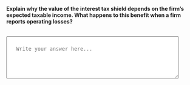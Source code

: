 ::: {.question-block}

<label for="module8_long_q3"><strong>Explain why the value of the interest tax shield depends on the firm’s expected taxable income. What happens to this benefit when a firm reports operating losses?</strong></label><br><br>

<textarea id="module8_long_q3" name="module8_long_q3" rows="4" cols="60" placeholder="Write your answer here..." style="width:90%; padding:25px;"></textarea>

:::
